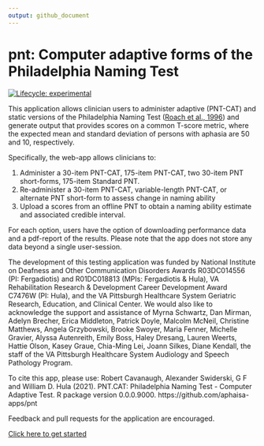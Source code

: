 ```yaml
---
output: github_document
---
```


# pnt: Computer adaptive forms of the Philadelphia Naming Test
<!-- README.md is generated from README.Rmd. Please edit that file -->

<!-- badges: start -->
[![Lifecycle: experimental](https://img.shields.io/badge/lifecycle-experimental-orange.svg)](https://lifecycle.r-lib.org/articles/stages.html#experimental)
<!-- badges: end -->

This application allows clinician users to administer adaptive (PNT-CAT) and static versions of the Philadelphia Naming Test ([Roach et al., 1996](http://aphasiology.pitt.edu/215/1/24-09.pdf)) and generate output that provides scores on a common T-score metric, where the expected mean and standard deviation of persons with aphasia are 50 and 10, respectively. 

Specifically, the web-app allows clinicians to:

1. Administer a 30-item PNT-CAT, 175-item PNT-CAT, two 30-item PNT short-forms, 175-item Standard PNT. 
2. Re-administer a 30-item PNT-CAT, variable-length PNT-CAT, or alternate PNT short-form to assess change in naming ability
3. Upload a scores from an offline PNT to obtain a naming ability estimate and associated credible interval. 

For each option, users have the option of downloading performance data and a pdf-report of the results. Please note that the app does not store any data beyond a single user-session. 

The development of this testing application was funded by National Institute on Deafness and Other Communication Disorders Awards R03DC014556 (PI: Fergadiotis) and R01DC018813 (MPIs: Fergadiotis & Hula), VA Rehabilitation Research & Development Career Development Award C7476W (PI: Hula), and the VA Pittsburgh Healthcare System Geriatric Research, Education, and Clinical Center. We would also like to acknowledge the support and assistance of Myrna Schwartz, Dan Mirman, Adelyn Brecher, Erica Middleton, Patrick Doyle, Malcolm McNeil, Christine Matthews, Angela Grzybowski, Brooke Swoyer, Maria Fenner, Michelle Gravier, Alyssa Autenreith, Emily Boss, Haley Dresang, Lauren Weerts, Hattie Olson, Kasey Graue, Chia-Ming Lei, Joann Silkes, Diane Kendall, the staff of the VA Pittsburgh Healthcare System Audiology and Speech Pathology Program.

To cite this app, please use: Robert Cavanaugh, Alexander Swiderski, G F and William D. Hula (2021). PNT.CAT: Philadelphia Naming Test - Computer Adaptive Test. R package version 0.0.0.9000. https://github.com/aphaisa-apps/pnt

Feedback and pull requests for the application are encouraged. 

[Click here to get started]()